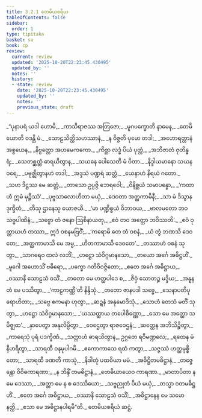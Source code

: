 ```yaml
---
title: 3.2.1 တေမိယစရိယ
tableOfContents: false
sidebar:
  order: 1
type: tipitaka
basket: su
book: cp
review:
  current: review
  updated: '2025-10-20T22:23:45.430495'
  updated_by: ''
  notes: ''
  history:
  - state: review
    date: '2025-10-20T22:23:45.430495'
    updated_by: ''
    notes: ''
    previous_state: draft
---
```



<DynamicBreadcrumb />


<ReviewStatus review={frontmatter.review} showDetails={true} />

<HypothesisAnnotation frontmatter={frontmatter} />

<Division number="48" book="cp" e="ch" v="21" p="412">

<Paragraph number="321" type="verses" book="cp">
_“ပုနာပရံ ယဒါ ဟောမိ,_  
_ကာသိရာဇဿ အတြဇော;_  
_မူဂပက္ခောတိ နာမေန,_  
_တေမိယောတိ ဝဒန္တိ မံ._  

</Paragraph>

</Division>
<Division number="49" book="cp" e="ch" v="21" p="412">

<Paragraph number="322" type="verses" book="cp">
_သောဠသိတ္ထိသဟဿာနံ,_  
_န ဝိဇ္ဇတိ ပုမော တဒါ;_  
_အဟောရတ္တာနံ အစ္စယေန,_  
_နိဗ္ဗတ္တော အဟမေကကော._  

</Paragraph>

</Division>
<Division number="50" book="cp" e="ch" v="21" p="412">

<Paragraph number="323" type="verses" book="cp">
_ကိစ္ဆာ လဒ္ဓံ ပိယံ ပုတ္တံ,_  
_အဘိဇာတံ ဇုတိန္ဓရံ;_  
_သေတစ္ဆတ္တံ ဓာရယိတွာန,_  
_သယနေ ပေါသေတိ မံ ပိတာ._  

</Paragraph>

</Division>
<Division number="51" book="cp" e="ch" v="21" p="412">

<Paragraph number="324" type="verses" book="cp">
_နိဒ္ဒါယမာနော သယနဝရေ,_  
_ပဗုဇ္ဈိတွာနဟံ တဒါ;_  
_အဒ္ဒသံ ပဏ္ဍရံ ဆတ္တံ,_  
_ယေနာဟံ နိရယံ ဂတော._  

</Paragraph>

</Division>
<Division number="52" book="cp" e="ch" v="21" p="412">

<Paragraph number="325" type="verses" book="cp">
_သဟ ဒိဋ္ဌဿ မေ ဆတ္တံ,_  
_တာသော ဥပ္ပဇ္ဇိ ဘေရဝေါ;_  
_ဝိနိစ္ဆယံ သမာပန္နော,_  
_‘ကထာဟံ ဣမံ မုဉ္စိဿံ’._  

</Paragraph>

</Division>
<Division number="53" book="cp" e="ch" v="21" p="412">

<Paragraph number="326" type="verses" book="cp">
_ပုဗ္ဗသာလောဟိတာ မယှံ,_  
_ဒေဝတာ အတ္ထကာမိနီ;_  
_သာ မံ ဒိသွာန ဒုက္ခိတံ,_  
_တီသု ဌာနေသု ယောဇယိ._  

</Paragraph>

</Division>
<Division number="54" book="cp" e="ch" v="21" p="412">

<Paragraph number="327" type="verses" book="cp">
_‘မာ ပဏ္ဍိစ္စယံ ဝိဘာဝယ,_  
_ဗာလမတော ဘဝ သဗ္ဗပါဏိနံ;_  
_သဗ္ဗော တံ ဇနော ဩစိနာယတု,_  
_ဧဝံ တဝ အတ္ထော ဘဝိဿတိ’._  

</Paragraph>

</Division>
<Division number="55" book="cp" e="ch" v="21" p="412">

<Paragraph number="328" type="verses" book="cp">
_ဧဝံ ဝုတ္တာယဟံ တဿာ,_  
ဣဒံ ဝစနမဗြဝိံ;_  
_‘ကရောမိ တေ တံ ဝစနံ,_  
_ယံ တွံ ဘဏသိ ဒေဝတေ;_  
_အတ္ထကာမာသိ မေ အမ္မ,_  
_ဟိတကာမာသိ ဒေဝတေ’._  

</Paragraph>

</Division>
<Division number="56" book="cp" e="ch" v="21" p="412">

<Paragraph number="329" type="verses" book="cp">
_တဿာဟံ ဝစနံ သုတွာ,_  
_သာဂရေဝ ထလံ လဘိံ;_  
_ဟဋ္ဌော သံဝိဂ္ဂမာနသော,_  
_တယော အင်္ဂေ အဓိဋ္ဌဟိံ._  

</Paragraph>

</Division>
<Division number="57" book="cp" e="ch" v="21" p="413">

<Paragraph number="330" type="verses" book="cp">
_မူဂေါ အဟောသိံ ဗဓိရော,_  
_ပက္ခော ဂတိဝိဝဇ္ဇိတော;_  
_ဧတေ အင်္ဂေ အဓိဋ္ဌာယ,_  
_ဝဿာနိ သောဠသံ ဝသိံ._  

</Paragraph>

</Division>
<Division number="58" book="cp" e="ch" v="21" p="413">

<Paragraph number="331" type="verses" book="cp">
_တတော မေ ဟတ္ထပါဒေ စ,_  
_ဇိဝှံ သောတဉ္စ မဒ္ဒိယ;_  
_အနူနတံ မေ ပဿိတွာ,_  
_‘ကာဠကဏ္ဏီ’တိ နိန္ဒိသုံ._  

</Paragraph>

</Division>
<Division number="59" book="cp" e="ch" v="21" p="413">

<Paragraph number="332" type="verses" book="cp">
_တတော ဇာနပဒါ သဗ္ဗေ,_  
_သေနာပတိပုရောဟိတာ;_  
_သဗ္ဗေ ဧကမနာ ဟုတွာ,_  
_ဆဍ္ဍနံ အနုမောဒိသုံ._  

</Paragraph>

</Division>
<Division number="60" book="cp" e="ch" v="21" p="413">

<Paragraph number="333" type="verses" book="cp">
_သောဟံ တေသံ မတိံ သုတွာ,_  
_ဟဋ္ဌော သံဝိဂ္ဂမာနသော;_  
_‘ယဿတ္ထာယ တပေါစိဏ္ဏော,_  
_သော မေ အတ္ထော သမိဇ္ဈထ’._  

</Paragraph>

</Division>
<Division number="61" book="cp" e="ch" v="21" p="413">

<Paragraph number="334" type="verses" book="cp">
_နှာပေတွာ အနုလိမ္ပိတွာ,_  
_ဝေဌေတွာ ရာဇဝေဌနံ;_  
_ဆတ္တေန အဘိသိဉ္စိတွာ,_  
_ကာရေသုံ ပုရံ ပဒက္ခိဏံ._  

</Paragraph>

</Division>
<Division number="62" book="cp" e="ch" v="21" p="413">

<Paragraph number="335" type="verses" book="cp">
_သတ္တာဟံ ဓာရယိတွာန,_  
ဥဂ္ဂတေ ရဝိမဏ္ဍလေ;_  
_ရထေန မံ နီဟရိတွာ,_  
_သာရထီ ဝနမုပါဂမိ._  

</Paragraph>

</Division>
<Division number="63" book="cp" e="ch" v="21" p="413">

<Paragraph number="336" type="verses" book="cp">
_ဧကောကာသေ ရထံ ကတွာ,_  
_သဇ္ဇဿံ ဟတ္ထမုစ္စိတော;_  
_သာရထီ ခဏတီ ကာသုံ,_  
_နိခါတုံ ပထဝိယာ မမံ._  

</Paragraph>

</Division>
<Division number="64" book="cp" e="ch" v="21" p="413">

<Paragraph number="337" type="verses" book="cp">
_အဓိဋ္ဌိတမဓိဋ္ဌာနံ,_  
_တဇ္ဇေန္တော ဝိဝိဓကာရဏာ;_  
_န ဘိန္ဒိံ တမဓိဋ္ဌာနံ,_  
_ဗောဓိယာယေဝ ကာရဏာ._  

</Paragraph>

</Division>
<Division number="65" book="cp" e="ch" v="21" p="413">

<Paragraph number="338" type="verses" book="cp">
_မာတာပိတာ န မေ ဒေဿာ,_  
_အတ္တာ မေ န စ ဒေဿိယော;_  
_သဗ္ဗညုတံ ပိယံ မယှံ,_  
_တသ္မာ ဝတမဓိဋ္ဌဟိံ._  

</Paragraph>

</Division>
<Division number="66" book="cp" e="ch" v="21" p="413">

<Paragraph number="339" type="verses" book="cp">
_ဧတေ အင်္ဂေ အဓိဋ္ဌာယ,_  
_ဝဿာနိ သောဠသံ ဝသိံ;_  
_အဓိဋ္ဌာနေန မေ သမော နတ္ထိ,_  
_ဧသာ မေ အဓိဋ္ဌာနပါရမီ”တိ._  


</Paragraph>
</Division>

<Paragraph number="340" type="center" book="cp">
တေမိယစရိယံ ဆဋ္ဌံ.
</Paragraph>